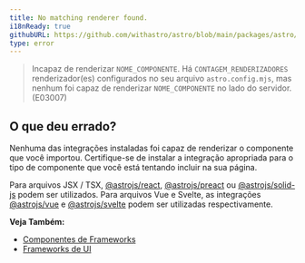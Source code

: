 ```yaml
---
title: No matching renderer found.
i18nReady: true
githubURL: https://github.com/withastro/astro/blob/main/packages/astro/src/core/errors/errors-data.ts
type: error
---
```


> Incapaz de renderizar `NOME_COMPONENTE`. Há `CONTAGEM_RENDERIZADORES` renderizador(es) configurados no seu arquivo `astro.config.mjs`, mas nenhum foi capaz de renderizar `NOME_COMPONENTE` no lado do servidor. (E03007)

## O que deu errado?

Nenhuma das integrações instaladas foi capaz de renderizar o componente que você importou. Certifique-se de instalar a integração apropriada para o tipo de componente que você está tentando incluir na sua página.

Para arquivos JSX / TSX, [@astrojs/react](/pt-br/guides/integrations-guide/react/), [@astrojs/preact](/pt-br/guides/integrations-guide/preact/) ou [@astrojs/solid-js](/pt-br/guides/integrations-guide/solid-js/) podem ser utilizados. Para arquivos Vue e Svelte, as integrações [@astrojs/vue](/pt-br/guides/integrations-guide/vue/) e [@astrojs/svelte](/pt-br/guides/integrations-guide/svelte/) podem ser utilizadas respectivamente.

**Veja Também:**
-  [Componentes de Frameworks](/pt-br/core-concepts/framework-components/)
-  [Frameworks de UI](/pt-br/guides/integrations-guide/#integrações-oficiais)


